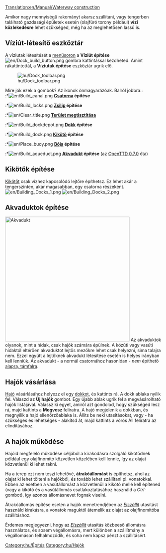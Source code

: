 [[Translation:en/Manual/Waterway construction]]
{{hu/Tartalomjegyzék}}

Amikor nagy mennyiségű rakományt akarsz szállítani, vagy tengerben található gazdasági épületek esetén (olajfúró torony például) '''vízi közlekedésre''' lehet szükséged, még ha az meglehetősen lassú is.
==Víziút-létesítő eszköztár==

A víziutak létesítését a [[hu/Manual/Felhasználói felület#A menüsor/Hu|menüsoron]] a '''Víziút építése '''[[File:en/Dock build button.png]] gombra kattintással kezdheted. Amint rákattintottál, a '''Víziutak építése''' eszköztár ugrik elő.

[[File:hu/Dock toolbar.png|center|none|frame]]

Mire jók ezek a gombok? Az ikonok önmagyarázóak. Balról jobbra::<br>
:*[[File:en/Build canal.png]] '''[[hu/Kikötők|Csatorna]] építése'''
:*[[File:en/Build locks.png]] '''[[hu/Kikötők|Zsilip]] építése'''
:*[[File:en/Clear title.png]] '''[[hu/Manual/Tájrendezés|Terület megtisztítása]]'''
:*[[File:en/Build dockdepot.png]] '''[[hu/Manual/Járműtelepek|Dokk]] építése'''
:*[[File:en/Build dock.png]] '''[[hu/Kikötők|Kikötő]] építése'''
:*[[File:en/Place buoy.png]] '''[[hu/Kikötők|Bója]] építése'''
:*[[File:en/Build aqueduct.png]] '''[[hu/Manual/Víziutak létesítése#Akvaduktok építése|Akvadukt]] építése''' (az [[hu/OpenTTD 0.7.0|OpenTTD 0.7.0]] óta)

==Kikötők építése==
[[hu/Kikötők|Kikötőt]] csak vízhez kapcsolódó lejtőre építhetsz. Ez lehet akár a tengerszinten, akár magasabban, egy csatorna részeként. [[File:en/Building Docks 1.png|left]] [[File:en/Building Docks 2.png]]

==Akvaduktok építése==
[[File:en/Aqueduct.png|thumb|400px|Akvadukt]]
Az akvaduktok olyanok, mint a hidak, csak hajók számára épülnek. A közúti vagy vasúti hidaktól eltérően akvaduktot lejtős mezőkre lehet csak helyezni, sima talajra nem. Ezzel együtt a lejtőknek akvadukt létesítése esetén is helyes irányban kell lenniük. Az akvadukt - a normál csatornához hasonlóan - ''nem'' építhető [[hu/Manual/Tájrendezés#Autoslope|alapra, támfalra]].<br style="clear:both;">

==Hajók vásárlása==
[[hu/Manual/Hajók|Hajó]] vásárlásához helyezz el egy [[hu/Manual/Járműtelepek|dokkot]], és kattints rá. A dokk ablaka nyílik fel. Válaszd az '''Új hajók''' gombot. Egy újabb ablak ugrik fel a megvásárolható hajók listájával.  Válassz ki egyet, amiről azt gondolod, hogy szükséged lesz rá, majd kattints a '''Megvesz''' feliratra. A hajó megjelenik a dokkban, és megnyílik a hajó ellenőrzőablaka is. Állíts be neki utasításokat, vagy - ha szükséges és lehetséges - alakítsd át, majd kattints a vörös Áll feliratra az elindításához.

==A hajók működése==
Hajóid megfelelő működése céljából a kirakodásra szolgáló kikötődnek például egy olajfinomító közvetlen közelében kell lennie, így az olajat közvetlenül ki lehet rakni.

Ha a terep ezt nem teszi lehetővé, '''átrakóállomást''' is építhetsz, ahol az olajat ki lehet tölteni a hajókból, és tovább lehet szállítani pl. vonatokkal. Ebben az esetben a vasútállomást a közvetlenül a kikötő mellé kell építened (vagy a kikötő és a vasútállomás csatlakoztatásához  használd a ''Ctrl''-gombot), így azonos állomásnevet fognak viselni.

Átrakóállomás építése esetén a hajók menetrendjében az ''[[hu/Manual/Utasítások#Elszállít|Elszállít]]'' utasítást használd kirakásra, a vonatok maguktól átemelik az olajat az olajfinomítóba szállításhoz.

Érdemes megjegyezni, hogy az ''[[hu/Manual/Utasítások#Elszállít|Elszállít]]'' utasítás közbeeső állomásra használatos, és sosem végállomásra, mert különben a szállítmány a végállomáson felhalmozódik, és soha nem kapsz pénzt a szállításért.
[[Category:hu/Építés]]
[[Category:hu/Hajók]]